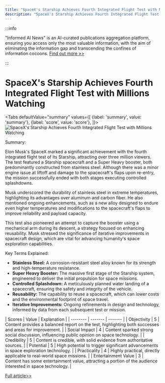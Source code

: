 ```yaml
---
title: "SpaceX's Starship Achieves Fourth Integrated Flight Test with Millions Watching"
description: "SpaceX's Starship Achieves Fourth Integrated Flight Test with Millions Watching"
---
```



:::info

"Informed AI News" is an AI-curated publications aggregation platform, ensuring you access only the most valuable information, with the aim of eliminating the information gap and transcending the confines of information cocoons.  [Find out more >>](/docs/guides)

:::

# SpaceX's Starship Achieves Fourth Integrated Flight Test with Millions Watching


<Tabs
	defaultValue="summary"
	values={[
	{label: 'summary', value: 'summary'},
	{label: 'score', value: 'score'},
]}>
<TabItem value="summary">
<img
  src="https://image.informedainews.com/2024/06/Spo-CkH-1717723141-0.jpg"
  alt="SpaceX's Starship Achieves Fourth Integrated Flight Test with Millions Watching"
/>



Summary:

Elon Musk's SpaceX marked a significant achievement with the fourth integrated flight test of its Starship, attracting over three million viewers. The test featured a Starship spacecraft and a Super Heavy booster, both predominantly constructed from stainless steel. Although there was a minor engine issue at liftoff and damage to the spacecraft's flaps upon re-entry, the mission successfully ended with both stages executing controlled splashdowns.

Musk underscored the durability of stainless steel in extreme temperatures, highlighting its advantages over aluminum and carbon fiber. He also mentioned ongoing enhancements, such as a new alloy designed to endure even higher temperatures and modifications to the spacecraft's flaps to improve reliability and payload capacity.

This test also pioneered an attempt to capture the booster using a mechanical arm during its descent, a strategy focused on enhancing reusability. Musk stressed the significance of iterative improvements in spacecraft design, which are vital for advancing humanity's space exploration capabilities.

Key Terms Explained:

- **Stainless Steel:** A corrosion-resistant steel alloy known for its strength and high-temperature resistance.
- **Super Heavy Booster:** The massive first stage of the Starship system, engineered to deliver the initial propulsion for space missions.
- **Controlled Splashdown:** A meticulously planned water landing of a spacecraft, ensuring the safety and integrity of the vehicle.
- **Reusability:** The capability to reuse a spacecraft, which can lower costs and the environmental footprint of space travel.
- **Iterative Improvements:** Ongoing refinements in design and technology, informed by data from each subsequent test or mission.
</TabItem>
<TabItem value="score">
	| Scores     | Value   | Explanation |
	| -------- | ------- | ------- |
	| Objectivity  | 5    | Content provides a balanced report on the test, highlighting both successes and areas for improvement.    |
	| Social Impact | 4     | Content sparked strong social discussion, influencing public opinion on space technology.    |
	| Credibility    | 5    | Content is credible, with solid evidence from authoritative sources.    |
	| Potential    | 5    | High potential to trigger significant advancements in space exploration technology.    |
	| Practicality    | 4    | Highly practical, directly applicable to real-world space missions.    |
	| Entertainment Value    | 3    | Content has some entertainment value, attracting a portion of the audience interested in space technology.    |
</TabItem>
</Tabs>

[Full article>>](https://www.cnbeta.com.tw/articles/science/1433898.htm)

